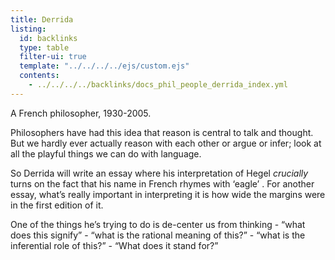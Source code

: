 ```yaml
---
title: Derrida
listing:
  id: backlinks
  type: table
  filter-ui: true
  template: "../../../../ejs/custom.ejs"
  contents:
    - ../../../../backlinks/docs_phil_people_derrida_index.yml
---
```


A French philosopher, 1930-2005.

Philosophers have had this idea that reason is central to talk and thought. But we hardly ever actually reason with each other or argue or infer; look at all the playful things we can do with language.

So Derrida will write an essay where his interpretation of Hegel *crucially* turns on the fact that his name in French rhymes with 'eagle' \cite{derrida1986proverb}. For another essay, what's really important in interpreting it is how wide the margins were in the first edition of it.

One of the things he's trying to do is de-center us from thinking
 - "what does this signify"
 - "what is the rational meaning of this?"
 - "what is the inferential role of this?"
 - "What does it stand for?"